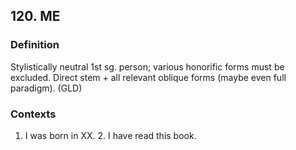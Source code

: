 ## 120. ME
### Definition
Stylistically neutral 1st sg. person; various honorific forms must be excluded. Direct stem + all relevant oblique forms (maybe even full paradigm). (GLD)

### Contexts
1. I was born in XX. 2. I have read this book.

